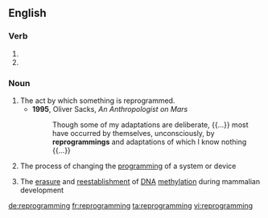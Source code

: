 ==English==

===Verb===
{{head|en}}

# {{present participle of|reprogram|lang=en}}
# {{present participle of|reprogramme|lang=en}}

===Noun===
{{wikipedia}}
{{en-noun|~}}

# The act by which something is reprogrammed.
#* '''1995''', Oliver Sacks, ''An Anthropologist on Mars''
#*: Though some of my adaptations are deliberate, {{...}} most have occurred by themselves, unconsciously, by '''reprogrammings''' and adaptations of which I know nothing {{...}}
# {{context|computing|lang=en}} The process of changing the [[programming]] of a system or device
# {{context|biochemistry|lang=en}} The [[erasure]] and [[reestablishment]] of [[DNA]] [[methylation]] during mammalian development

[[de:reprogramming]]
[[fr:reprogramming]]
[[ta:reprogramming]]
[[vi:reprogramming]]
